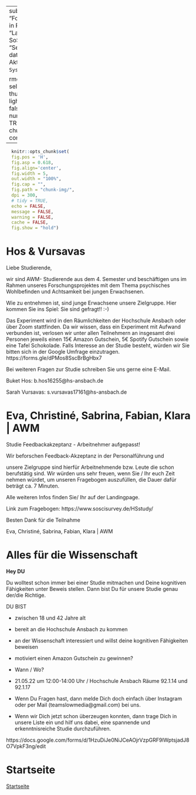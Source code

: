 
---
subtitle: "Forschungspraktikum in Psychologie"
title: "Laufende Studien, SoSe 22"
author: "Sebastian Sauer"
date: "Letzte Aktualisierung: `r Sys.time()`"
output:
   
  rmdformats::downcute:
    self_contained: true
    thumbnails: true
    lightbox: true
    gallery: false
    highlight: tango
    number_sections: TRUE
editor_options: 
  chunk_output_type: console
---

```r
  knitr::opts_chunk$set(
  fig.pos = 'H',
  fig.asp = 0.618,
  fig.align='center',
  fig.width = 5,
  out.width = "100%",
  fig.cap = "", 
  fig.path = "chunk-img/",
  dpi = 300,
  # tidy = TRUE,
  echo = FALSE,
  message = FALSE,
  warning = FALSE,
  cache = FALSE,
  fig.show = "hold")
```




# Hos & Vursavas


Liebe Studierende,

wir sind AWM- Studierende aus dem 4. Semester und beschäftigen uns im Rahmen unseres Forschungsprojektes mit dem Thema psychisches Wohlbefinden und Achtsamkeit bei jungen Erwachsenen.

Wie zu entnehmen ist, sind junge Erwachsene unsere Zielgruppe. Hier kommen Sie ins Spiel: Sie sind gefragt!! :-)

Das Experiment wird in den Räumlichkeiten der Hochschule Ansbach oder über Zoom stattfinden. Da wir wissen, dass ein Experiment mit Aufwand verbunden ist, verlosen wir unter allen Teilnehmern an insgesamt drei Personen jeweils einen 15€ Amazon Gutschein, 5€ Spotify Gutschein sowie eine Tafel Schokolade.
Falls Interesse an der Studie besteht, würden wir Sie bitten sich in der Google Umfrage einzutragen.
https://forms.gle/dPMos8SscBrBgHbx7

Bei weiteren Fragen zur Studie schreiben Sie uns gerne eine E-Mail.

Buket Hos: b.hos16255@hs-ansbach.de

Sarah Vursavas: s.vursavas17161@hs-ansbach.de






# Eva, Christiné, Sabrina, Fabian, Klara | AWM 

Studie Feedbackakzeptanz - Arbeitnehmer aufgepasst! 


Wir beforschen Feedback-Akzeptanz in der Personalführung und

unsere Zielgruppe sind hierfür Arbeitnehmende bzw. Leute die schon berufstätig sind.
Wir würden uns sehr freuen, wenn Sie / Ihr euch Zeit nehmen würdet, um unseren Fragebogen auszufüllen, die Dauer dafür beträgt ca. 7 Minuten.




Alle weiteren Infos finden Sie/ Ihr auf der Landingpage.




Link zum Fragebogen:
https://www.soscisurvey.de/HSstudy/


Besten Dank für die Teilnahme

Eva, Christiné, Sabrina, Fabian, Klara | AWM 





# Alles für die Wissenschaft



**Hey DU**

Du  wolltest schon immer bei einer Studie mitmachen und Deine kognitiven Fähigkeiten unter Beweis stellen. Dann bist  Du für unsere Studie genau der/die Richtige.




DU BIST

- zwischen 18 und 42 Jahre alt




- bereit an die Hochschule Ansbach zu kommen




- an der Wissenschaft interessiert und willst deine kognitiven Fähigkeiten beweisen




- motiviert einen Amazon Gutschein
 zu gewinnen?




- Wann
 / Wo?

- 21.05.22
 um 12:00-14:00 Uhr / Hochschule Ansbach Räume 92.1.14 und 92.1.17



- Wenn
 Du Fragen hast, dann melde Dich doch einfach über Instagram oder per Mail (teamslowmedia@gmail.com)
 bei uns. 

- Wenn
 wir Dich jetzt schon überzeugen konnten, dann trage Dich in unsere Liste ein und hilf uns dabei, eine spannende und erkenntnisreiche Studie durchzuführen. 

https://docs.google.com/forms/d/1HzuDiJe0NiJCeAOjrVzpGRF9lWptsjadJ8O7VpkF3ng/edit




# Startseite


[Startseite](https://sebastiansauer.github.io/fopra/)
